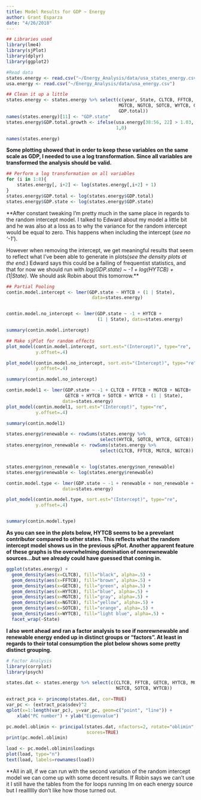 ```yaml
---
title: Model Results for GDP ~ Energy
author: Grant Esparza
date: "4/26/2018"
---
```


```r

## Libraries used
library(lme4)
library(sjPlot)
library(dplyr)
library(ggplot2)

```

```r

#Read data
states.energy <- read.csv("~/Energy_Analysis/data/usa_states_energy.csv")
usa.energy <- read.csv("~/Energy_Analysis/data/usa_energy.csv")

## Clean it up a little
states.energy <- states.energy %>% select(c(year, State, CLTCB, FFTCB, GETCB, HYTCB,
                                          MGTCB, NGTCB, SOTCB, WYTCB, GDP,
                                          GDP.total))
names(states.energy)[11] <- "GDP.state"
states.energy$GDP.total.growth <- ifelse(usa.energy[38:56, 22] > 1.03,
                                         1,0)

names(states.energy)

```

**Some plotting showed that in order to keep these variables on the same scale
as GDP, I needed to use a log transformation. Since all variables are transformed
the analysis should be valid.**

```r

## Perform a log transformation on all variables
for (i in 1:8){
    states.energy[, i+2] <- log(states.energy[,i+2] + 1)
}
states.energy$GDP.total <- log(states.energy$GDP.total)
states.energy$GDP.state <- log(states.energy$GDP.state)

```

**After constant tweaking I'm pretty much in the same place in regards to the 
random intercept model. I talked to Edward about my model a little bit and he
was also at a loss as to why the variance for the random intercept would be 
equal to zero. This happens when including the intercept (_see no '-1'_).

However when removing the intercept, we get meaningful results that seem to 
reflect what I've been able to generate in plots(_see the density plots at the
end_.) Edward says this could be a failing of frequentist statistics, and that 
for now we should run with _log(GDP.state) ~ -1 + log(HYTCB) + (1|State)_. We
should ask Robin about this tomorrow.**


```r

## Partial Pooling
contin.model.intercept <- lmer(GDP.state ~ HYTCB + (1 | State),
                                data=states.energy)


contin.model.no_intercept <- lmer(GDP.state ~ -1 + HYTCB +
                                  (1 | State), data=states.energy)

summary(contin.model.intercept)

## Make sjPlot for random effects
plot_model(contin.model.intercept, sort.est="(Intercept)", type="re",
           y.offset=.4)

plot_model(contin.model.no_intercept, sort.est="(Intercept)", type="re", 
           y.offset=.4)

summary(contin.model.no_intercept)

contin.model1 <- lmer(GDP.state ~ -1 + CLTCB + FFTCB + MGTCB + NGTCB+
                      GETCB + HYTCB + SOTCB + WYTCB + (1 | State), 
                     data=states.energy)
plot_model(contin.model1, sort.est="(Intercept)", type="re", 
           y.offset=.4)

summary(contin.model1)

states.energy$renewable <- rowSums(states.energy %>% 
                                   select(HYTCB, SOTCB, WYTCB, GETCB))
states.energy$non_renewable <- rowSums(states.energy %>% 
                                   select(CLTCB, FFTCB, MGTCB, NGTCB))


states.energy$non_renewable <- log(states.energy$non_renewable)
states.energy$renewable <- log(states.energy$renewable)

contin.model.type <- lmer(GDP.state ~ -1 + renewable + non_renewable + (1 | State), 
                     data=states.energy)

plot_model(contin.model.type, sort.est="(Intercept)", type="re", 
           y.offset=.4)


summary(contin.model.type)

```

**As you can see in the plots below, HYTCB seems to be a prevelant contributor
compared to other states. This reflects what the random intercept model shows us
in the previous sjPlot. Another apparent feature of these graphs is the overwhelming
domination of nonrewnewable sources...but we already could have guessed that 
coming in.**

```r

ggplot(states.energy) +
  geom_density(aes(x=CLTCB), fill="black", alpha=.5) +
  geom_density(aes(x=FFTCB), fill="brown", alpha=.5) + 
  geom_density(aes(x=GETCB), fill="green", alpha=.5) +
  geom_density(aes(x=HYTCB), fill="blue", alpha=.5) +
  geom_density(aes(x=MGTCB), fill="gray", alpha=.5) +
  geom_density(aes(x=NGTCB), fill="yellow", alpha=.5) +
  geom_density(aes(x=SOTCB), fill="orange", alpha=.5) +
  geom_density(aes(x=WYTCB), fill="light blue", alpha=.5) +
  facet_wrap(~State)

```

**I also went ahead and ran a factor analysis to see if nonrewnewable and 
renewable energy ended up in distinct groups or "factors". At least in regards
to their total consumption the plot below shows some pretty distinct grouping.**

```r

# Factor Analysis
library(corrplot)
library(psych)

states.dat <- states.energy %>% select(c(CLTCB, FFTCB, GETCB, HYTCB, MGTCB,
                                         NGTCB, SOTCB, WYTCB))

extract_pca <- princomp(states.dat, cor=TRUE)
var_pc <- (extract_pca$sdev)^2
qplot(x=1:length(var_pc), y=var_pc, geom=c("point", "line")) +
    xlab("PC number") + ylab("Eigenvalue")

pc.model.oblimin <- principal(states.dat, nfactors=2, rotate="oblimin",
                              scores=TRUE)
print(pc.model.oblimin)

load <- pc.model.oblimin$loadings
plot(load, type="n")
text(load, labels=rownames(load))

```

**All in all, if we can run with the second variation of the random intercept 
model we can come up with some decent results. If Robin says we can't use it 
I still have the tables from the for loops running lm on each energy source but
I realllllly don't like how those turned out. 
